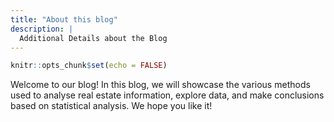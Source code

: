 ```yaml
---
title: "About this blog"
description: |
  Additional Details about the Blog
---
```


```r
knitr::opts_chunk$set(echo = FALSE)
```

Welcome to our blog! In this blog, we will showcase the various methods used to analyse real estate information, explore data, and make conclusions based on statistical analysis. We hope you like it!